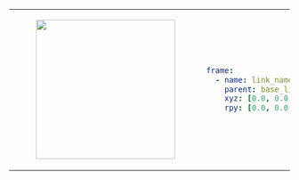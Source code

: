 <table>
<tr>
<td>
<center>
<figure>
    <img src={require("./img/frame.png").default} width="250" />
</figure>
</center>
</td>
<td>

```yaml
frame:
  - name: link_name
    parent: base_link
    xyz: [0.0, 0.0, 0.0]
    rpy: [0.0, 0.0, 0.0]
```
</td>
</tr>
</table>
